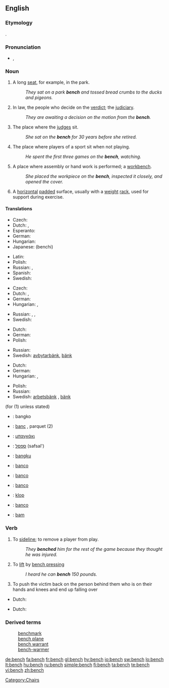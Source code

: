 {{wikipedia}}
==English==

===Etymology===
{{etyl|ang}} {{term|benc|benċ|lang=ang}}.

===Pronunciation===
* {{IPA|/bɛntʃ/}}, {{SAMPA|/bEntS/}}
*: {{audio|en-us-bench.ogg|Audio (US)}}
*: {{rhymes|ɛntʃ}}

===Noun===
{{en-noun|es}}

# A long [[seat]], for example, in the park.
#: ''They sat on a park '''bench''' and tossed bread crumbs to the ducks and pigeons.''
# In law, the people who decide on the [[verdict]]; the [[judiciary]].
#: ''They are awaiting a decision on the motion from the '''bench'''.''
# {{context|legal|figurative}} The place where the [[judge]]s sit.
#: ''She sat on the '''bench''' for 30 years before she retired.''
# The place where players of a sport sit when not playing.
#: ''He spent the first three games on the '''bench''', watching.''
# A place where assembly or hand work is performed; a [[workbench]].
#: ''She placed the workpiece on the '''bench''', inspected it closely, and opened the cover.''
# {{weightlifting}} A [[horizontal]] [[pad]]ded surface, usually with a [[weight]] [[rack]], used for support during exercise.

====Translations====
{{trans-top|long seat in the park}}
* Czech: {{t-|cs|lavička|f}}
* Dutch: {{t+|nl|bank|f}}, {{t|nl|zitbank|f}}
* Esperanto: {{t-|eo|benko|xs=Esperanto}}
* German: {{t+|de|Bank|f}}
* Hungarian: {{t+|hu|pad}}
* Japanese: {{t+|ja|ベンチ|sc=Jpan}} (benchi)
{{trans-mid}}
* Latin: {{t-|la|subsellium|n}}
* Polish: {{t+|pl|ławka|f}}
* Russian: {{t+|ru|скамейка|f|tr=skam'éjka|sc=Cyrl}}, {{t+|ru|скамья|f|tr=skam'já|sc=Cyrl}}
* Spanish: {{t+|es|banco|m}}
* Swedish: {{t+|sv|bänk|c}}
{{trans-bottom}}

{{trans-top|long seat at a table}}
* Czech: {{t-|cs|lavice|f}}
* Dutch: {{t+|nl|bank|f}}, {{t|nl|zitbank|f}}
* German: {{t+|de|Bank|f}}
* Hungarian: {{t-|hu|ülőpad}}, {{t-|hu|lóca}}
{{trans-mid}}
* Russian: {{t+|ru|скамейка|f|tr=skam'éjka|sc=Cyrl}}, {{t+|ru|скамья|f|tr=skam'já|sc=Cyrl}}, {{t+|ru|лавка|f|tr=lávka|sc=Cyrl}}
* Swedish: {{t+|sv|bänk|c}}
{{trans-bottom}}

{{trans-top|where players of a sport sit}}
* Dutch: {{t+|nl|bank|f}}
* German: {{t+|de|Bank|f}}
* Polish: {{t+|pl|ławka|f}}
{{trans-mid}}
* Russian: {{t|ru|скамейка запасных|f|tr=skam'éjka zapasnýχ|sc=Cyrl}}
* Swedish: [[avbytarbänk]]{{c}}, [[bänk]] {{c}}
{{trans-bottom}}

{{trans-top|workbench}}
* Dutch: {{t|nl|werkbank|f}}
* German: {{t+|de|Werkbank|f}}
* Hungarian: {{t|hu|munkapad}}, {{t|hu|munkaasztal}}
{{trans-mid}}
* Polish: {{t+|pl|stół|m}}
* Russian: {{t+|ru|верстак|m|tr=v'ersták|sc=Cyrl}}
* Swedish: [[arbetsbänk]] {{c}}, [[bänk]] {{c}}
{{trans-bottom}}

{{checktrans-top}}
(for (1) unless stated)
* {{ttbc|Filipino}}: bangko
* {{ttbc|French}}: [[banc]] {{m}}, parquet {{m}} (2)
* {{ttbc|Greek}}: [[μπαγκάκι]]
* {{ttbc|Hebrew}}: [[ספסל]] (safsal')
* {{ttbc|Indonesian}}: [[bangku]]
* {{ttbc|Interlingua}}: [[banco]]
* {{ttbc|Italian}}: [[banco]]
* {{ttbc|Portuguese}}: [[banco]] {{m}}
* {{ttbc|Slovene}}: [[klop]]
* {{ttbc|Spanish}}: [[banco]]
* {{ttbc|Volapük}}: [[bam]]
{{checktrans-bottom}}

===Verb===
{{en-verb|bench|es}}

# {{context|transitive|sports}} To [[sideline]]; to remove a player from play.
#: ''They '''benched''' him for the rest of the game because they thought he was injured.''
# {{context|transitive|weightlifting}} To [[lift]] by [[bench press]]ing
#: ''I heard he can '''bench''' 150 pounds.''
# {{slang}} To push the victim back on the person behind them who is on their hands and knees and end up falling over

{{trans-top|sideline a player}}
* Dutch: {{t|nl|[naar de zijlijn verwijzen}}
{{trans-mid}}
{{trans-bottom}}

{{trans-top|lift}}
* Dutch: {{t|nl|opdrukken}}
{{trans-mid}}
{{trans-bottom}}

===Derived terms===
: [[benchmark]]
: [[bench plane]]
: [[bench warrant]]
: [[bench-warmer]]

[[Category:Chairs]]

[[de:bench]]
[[fa:bench]]
[[fr:bench]]
[[gl:bench]]
[[hy:bench]]
[[io:bench]]
[[sw:bench]]
[[lo:bench]]
[[lt:bench]]
[[hu:bench]]
[[ru:bench]]
[[simple:bench]]
[[fi:bench]]
[[ta:bench]]
[[te:bench]]
[[vi:bench]]
[[zh:bench]]